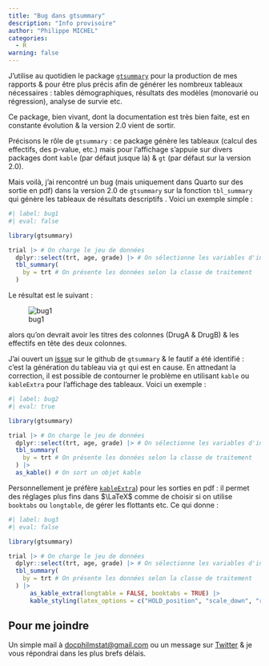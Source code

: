 ```yaml
---
title: "Bug dans gtsummary"
description: "Info provisoire"
author: "Philippe MICHEL"
categories:
  - R
warning: false
---
```


J'utilise au quotidien le package [`gtsummary`](https://www.danieldsjoberg.com/gtsummary/index.html) pour la production de mes rapports & pour être plus précis afin de générer les nombreux tableaux nécessaires : tables démographiques, résultats des modèles (monovarié ou régression), analyse de survie etc. 

Ce package, bien vivant, dont la documentation est très bien faite, est en constante évolution & la version 2.0 vient de sortir. 

Précisons le rôle de `gtsummary` : ce package génère les tableaux (calcul des effectifs, des p-value, etc.) mais pour l'affichage s'appuie sur divers packages dont `kable` (par défaut jusque là) & `gt` (par défaut sur la version 2.0).

Mais voilà, j'ai rencontré un bug (mais uniquement dans Quarto sur des sortie en pdf) dans la version 2.0 de `gtsummary` sur la fonction `tbl_summary` qui génère les tableaux de résultats descriptifs . Voici un exemple simple :

```r
#| label: bug1
#| eval: false

library(gtsummary)

trial |> # On charge le jeu de données  
  dplyr::select(trt, age, grade) |> # On sélectionne les variables d'intérêt
  tbl_summary(
    by = trt # On présente les données selon la classe de traitement
  )
```

Le résultat est le suivant :

![bug1](bug1.png)

alors qu'on devrait avoir les titres des colonnes (DrugA & DrugB) & les effectifs en tête des deux colonnes. 

J'ai ouvert un [issue](https://github.com/ddsjoberg/gtsummary/issues/1896) sur le github de `gtsummary` & le fautif a été identifié : c'est la génération du tableau via `gt` qui est en cause. En attnedant la correction, il est possible de contourner le problème en utilisant `kable` ou `kableExtra` pour l'affichage des tableaux. Voici un exemple :

```r
#| label: bug2
#| eval: true

library(gtsummary)

trial |> # On charge le jeu de données  
  dplyr::select(trt, age, grade) |> # On sélectionne les variables d'intérêt
  tbl_summary(
    by = trt # On présente les données selon la classe de traitement
  ) |> 
  as_kable() # On sort un objet kable
```

Personnellement je préfère [`kableExtra`](https://haozhu233.github.io/kableExtra/)) pour les sorties en pdf  : il permet des réglages plus fins dans $\LaTeX$ comme de choisir si on utilise `booktabs` ou `longtable`, de gérer les flottants etc. Ce qui donne : 

```r
#| label: bug3
#| eval: false

library(gtsummary)

trial |> # On charge le jeu de données  
  dplyr::select(trt, age, grade) |> # On sélectionne les variables d'intérêt
  tbl_summary(
    by = trt # On présente les données selon la classe de traitement
  ) |> 
      as_kable_extra(longtable = FALSE, booktabs = TRUE) |>
      kable_styling(latex_options = c("HOLD_position", "scale_down", "repeat_header"))
```

:::{.callout-tip}
## Pour me joindre

Un simple mail à <a href="mailto:docphilmstat@gmail.com">docphilmstat@gmail.com</a> ou un message sur [Twitter](https://twitter.com/PhiippeMICHEL) & je vous répondrai dans les plus brefs délais.
:::

